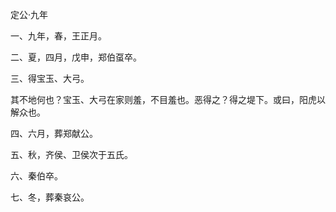 

定公·九年

一、九年，春，王正月。

二、夏，四月，戊申，郑伯虿卒。

三、得宝玉、大弓。

其不地何也？宝玉、大弓在家则羞，不目羞也。恶得之？得之堤下。或曰，阳虎以解众也。

四、六月，葬郑献公。

五、秋，齐侯、卫侯次于五氏。

六、秦伯卒。

七、冬，葬秦哀公。

